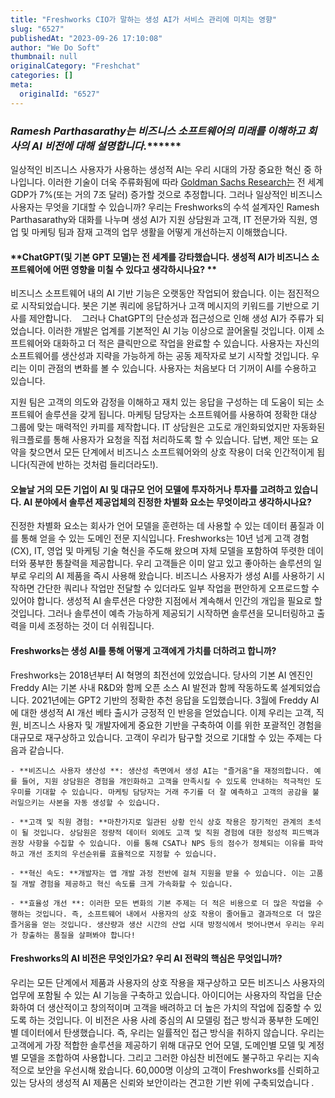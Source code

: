 ```yaml
---
title: "Freshworks CIO가 말하는 생성 AI가 서비스 관리에 미치는 영향"
slug: "6527"
publishedAt: "2023-09-26 17:10:08"
author: "We Do Soft"
thumbnail: null
originalCategory: "Freshchat"
categories: []
meta:
  originalId: "6527"
---
```


### *Ramesh Parthasarathy는 비즈니스 소프트웨어의 미래를 이해하고 회사의 AI 비전에 대해 설명합니다.*******

일상적인 비즈니스 사용자가 사용하는 생성적 AI는 우리 시대의 가장 중요한 혁신 중 하나입니다. 이러한 기술이 더욱 주류화됨에 따라 [Goldman Sachs Research는](https://www.goldmansachs.com/intelligence/pages/generative-ai-could-raise-global-gdp-by-7-percent.html) 전 세계 GDP가 7%(또는 거의 7조 달러) 증가할 것으로 추정합니다. 그러나 일상적인 비즈니스 사용자는 무엇을 기대할 수 있습니까? 우리는 Freshworks의 수석 설계자인 Ramesh Parthasarathy와 대화를 나누며 생성 AI가 지원 상담원과 고객, IT 전문가와 직원, 영업 및 마케팅 팀과 잠재 고객의 업무 생활을 어떻게 개선하는지 이해했습니다. 

#### **ChatGPT(및 기본 GPT 모델)는 전 세계를 강타했습니다. 생성적 AI가 비즈니스 소프트웨어에 어떤 영향을 미칠 수 있다고 생각하시나요? **

비즈니스 소프트웨어 내의 AI 기반 기능은 오랫동안 작업되어 왔습니다. 이는 점진적으로 시작되었습니다. 봇은 기본 쿼리에 응답하거나 고객 메시지의 키워드를 기반으로 기사를 제안합니다.    그러나 ChatGPT의 단순성과 접근성으로 인해 생성 AI가 주류가 되었습니다. 이러한 개발은 업계를 기본적인 AI 기능 이상으로 끌어올릴 것입니다. 이제 소프트웨어와 대화하고 더 적은 클릭만으로 작업을 완료할 수 있습니다. 사용자는 자신의 소프트웨어를 생산성과 지략을 가능하게 하는 공동 제작자로 보기 시작할 것입니다. 우리는 이미 관점의 변화를 볼 수 있습니다. 사용자는 처음보다 더 기꺼이 AI를 수용하고 있습니다.

지원 팀은 고객의 의도와 감정을 이해하고 재치 있는 응답을 구성하는 데 도움이 되는 소프트웨어 솔루션을 갖게 됩니다. 마케팅 담당자는 소프트웨어를 사용하여 정확한 대상 그룹에 맞는 매력적인 카피를 제작합니다. IT 상담원은 고도로 개인화되었지만 자동화된 워크플로를 통해 사용자가 요청을 직접 처리하도록 할 수 있습니다. 답변, 제안 또는 요약을 찾으면서 모든 단계에서 비즈니스 소프트웨어와의 상호 작용이 더욱 인간적이게 됩니다(직관에 반하는 것처럼 들리더라도!). 

#### **오늘날 거의 모든 기업이 AI 및 대규모 언어 모델에 투자하거나 투자를 고려하고 있습니다. AI 분야에서 솔루션 제공업체의 진정한 차별화 요소는 무엇이라고 생각하시나요?**

진정한 차별화 요소는 회사가 언어 모델을 훈련하는 데 사용할 수 있는 데이터 품질과 이를 통해 얻을 수 있는 도메인 전문 지식입니다. Freshworks는 10년 넘게 고객 경험(CX), IT, 영업 및 마케팅 기술 혁신을 주도해 왔으며 자체 모델을 포함하여 뚜렷한 데이터와 풍부한 통찰력을 제공합니다. 우리 고객들은 이미 알고 있고 좋아하는 솔루션의 일부로 우리의 AI 제품을 즉시 사용해 왔습니다. 비즈니스 사용자가 생성 AI를 사용하기 시작하면 간단한 쿼리나 작업만 전달할 수 있더라도 일부 작업을 편안하게 오프로드할 수 있어야 합니다. 생성적 AI 솔루션은 다양한 지점에서 계속해서 인간의 개입을 필요로 할 것입니다. 그러나 솔루션이 예측 가능하게 제공되기 시작하면 솔루션을 모니터링하고 출력을 미세 조정하는 것이 더 쉬워집니다.    

#### **Freshworks는 생성 AI를 통해 어떻게 고객에게 가치를 더하려고 합니까?**

Freshworks는 2018년부터 AI 혁명의 최전선에 있었습니다. 당사의 기본 AI 엔진인 Freddy AI는 기본 사내 R&D와 함께 오픈 소스 AI 발전과 함께 작동하도록 설계되었습니다. 2021년에는 GPT2 기반의 정확한 추천 응답을 도입했습니다. 3월에 Freddy AI에 대한 생성적 AI 개선 베타 출시가 긍정적 인 반응을 얻었습니다. 이제 우리는 고객, 직원, 비즈니스 사용자 및 개발자에게 중요한 기반을 구축하여 이를 위한 포괄적인 경험을 대규모로 재구상하고 있습니다. 고객이 우리가 탐구할 것으로 기대할 수 있는 주제는 다음과 같습니다. 

 	- **비즈니스 사용자 생산성 **: 생산성 측면에서 생성 AI는 "즐거움"을 재정의합니다. 예를 들어, 지원 상담원은 경험을 개인화하고 고객을 만족시킬 수 있도록 안내하는 적극적인 도우미를 기대할 수 있습니다. 마케팅 담당자는 거래 주기를 더 잘 예측하고 고객의 공감을 불러일으키는 사본을 자동 생성할 수 있습니다.

 	- **고객 및 직원 경험: **마찬가지로 일관된 상황 인식 상호 작용은 장기적인 관계의 초석이 될 것입니다. 상담원은 정량적 데이터 외에도 고객 및 직원 경험에 대한 정성적 피드백과 권장 사항을 수집할 수 있습니다. 이를 통해 CSAT나 NPS 등의 점수가 정체되는 이유를 파악하고 개선 조치의 우선순위를 효율적으로 지정할 수 있습니다.

 	- **혁신 속도: **개발자는 앱 개발 과정 전반에 걸쳐 지원을 받을 수 있습니다. 이는 고품질 개발 경험을 제공하고 혁신 속도를 크게 가속화할 수 있습니다.

 	- **효율성 개선 **: 이러한 모든 변화의 기본 주제는 더 적은 비용으로 더 많은 작업을 수행하는 것입니다. 즉, 소프트웨어 내에서 사용자의 상호 작용이 줄어들고 결과적으로 더 많은 즐거움을 얻는 것입니다. 생산량과 생산 시간의 산업 시대 방정식에서 벗어나면서 우리는 우리가 창출하는 품질을 살펴봐야 합니다! 

#### **Freshworks의 AI 비전은 무엇인가요? 우리 AI 전략의 핵심은 무엇입니까?**

우리는 모든 단계에서 제품과 사용자의 상호 작용을 재구상하고 모든 비즈니스 사용자의 업무에 포함될 수 있는 AI 기능을 구축하고 있습니다. 아이디어는 사용자의 작업을 단순화하여 더 생산적이고 창의적이며 고객을 배려하고 더 높은 가치의 작업에 집중할 수 있도록 하는 것입니다. 이 비전은 사용 사례 중심의 AI 모델링 접근 방식과 풍부한 도메인별 데이터에서 탄생했습니다. 즉, 우리는 일률적인 접근 방식을 취하지 않습니다. 우리는 고객에게 가장 적합한 솔루션을 제공하기 위해 대규모 언어 모델, 도메인별 모델 및 계정별 모델을 조합하여 사용합니다. 그리고 그러한 야심찬 비전에도 불구하고 우리는 지속적으로 보안을 우선시해 왔습니다. 60,000명 이상의 고객이 Freshworks를 신뢰하고 있는 당사의 생성적 AI 제품은 신뢰와 보안이라는 견고한 기반 위에 구축되었습니다 *.*
